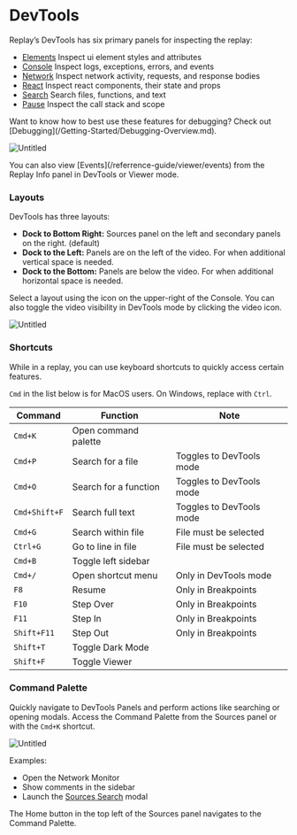 
# DevTools

Replay’s DevTools has six primary panels for inspecting the replay:

- [Elements](/referrence-guide/dev-tools/elements) Inspect ui element styles and attributes
- [Console](/referrence-guide/dev-tools/console) Inspect logs, exceptions, errors, and events 
- [Network](/referrence-guide/dev-tools/network) Inspect network activity, requests, and response bodies
- [React](/referrence-guide/dev-tools/react) Inspect react components, their state and props 
- [Search](/referrence-guide/debugger/Search) Search files, functions, and text
- [Pause](/referrence-guide/debugger/Breakpoints) Inspect the call stack and scope

<Callout type="info" emoji="💡">
Want to know how to best use these features for debugging? Check out [Debugging](/Getting-Started/Debugging-Overview.md).
</Callout>

![Untitled](/media/referrence-guide/dev-tools/Untitled.png)

<Callout type="info" emoji="👉">
You can also view [Events](/referrence-guide/viewer/events) from the Replay Info panel in DevTools or Viewer mode.
</Callout>

### Layouts

DevTools has three layouts:

- **Dock to Bottom Right:** Sources panel on the left and secondary panels on the right. (default)
- **Dock to the Left:** Panels are on the left of the video. For when additional vertical space is needed.
- **Dock to the Bottom:** Panels are below the video. For when additional horizontal space is needed.

Select a layout using the icon on the upper-right of the Console. You can also toggle the video visibility in DevTools mode by clicking the video icon.

![Untitled](/media/referrence-guide/dev-tools/Untitled-1.png)

### Shortcuts

While in a replay, you can use keyboard shortcuts to quickly access certain features. 

`Cmd` in the list below is for MacOS users. On Windows, replace with `Ctrl`.

| Command | Function | Note |
| --- | --- | --- |
| `Cmd+K` | Open command palette |  |
| `Cmd+P` | Search for a file | Toggles to DevTools mode |
| `Cmd+O` | Search for a function | Toggles to DevTools mode |
| `Cmd+Shift+F` | Search full text | Toggles to DevTools mode |
| `Cmd+G` | Search within file | File must be selected |
| `Ctrl+G` | Go to line in file | File must be selected |
| `Cmd+B` | Toggle left sidebar |  |
| `Cmd+/` | Open shortcut menu | Only in DevTools mode |
| `F8` | Resume | Only in Breakpoints |
| `F10` | Step Over | Only in Breakpoints |
| `F11` | Step In | Only in Breakpoints |
| `Shift+F11` | Step Out | Only in Breakpoints |
| `Shift+T` | Toggle Dark Mode |  |
| `Shift+F` | Toggle Viewer |  |

### Command Palette

Quickly navigate to DevTools Panels and perform actions like searching or opening modals. Access the Command Palette from the Sources panel or with the `Cmd+K` shortcut.

![Untitled](/media/referrence-guide/dev-tools/Untitled-2.png)

Examples:

- Open the Network Monitor
- Show comments in the sidebar
- Launch the [Sources Search](/referrence-guide/debugger/search) modal

 

<Callout type="info" emoji="👉">
The Home button in the top left of the Sources panel navigates to the Command Palette.
</Callout>